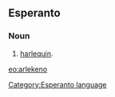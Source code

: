 ==Esperanto==
===Noun===
# [[harlequin]].

{{Universala Vortaro}}
[[eo:arlekeno]]
[[Category:Esperanto language]]